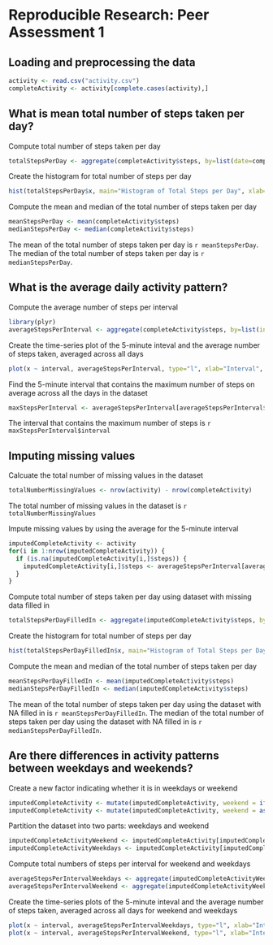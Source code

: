 # Reproducible Research: Peer Assessment 1 #

## Loading and preprocessing the data ##

```r
activity <- read.csv("activity.csv")
completeActivity <- activity[complete.cases(activity),]
```

## What is mean total number of steps taken per day? ##
Compute total number of steps taken per day
```r
totalStepsPerDay <- aggregate(completeActivity$steps, by=list(date=completeActivity$date), FUN=sum)
```

Create the histogram for total number of steps per day
```r
hist(totalStepsPerDay$x, main="Histogram of Total Steps per Day", xlab="Total Number of Steps per Day")
```

Compute the mean and median of the total number of steps taken per day
```r
meanStepsPerDay <- mean(completeActivity$steps)
medianStepsPerDay <- median(completeActivity$steps)
```

The mean of the total number of steps taken per day is `r meanStepsPerDay`.
The median of the total number of steps taken per day is `r medianStepsPerDay`.

## What is the average daily activity pattern? ##
Compute the average number of steps per interval
```r
library(plyr)
averageStepsPerInterval <- aggregate(completeActivity$steps, by=list(interval=completeActivity$interval), FUN=mean)
```

Create the time-series plot of the 5-minute inteval and the average number of steps taken, averaged across all days
```r
plot(x ~ interval, averageStepsPerInterval, type="l", xlab="Interval", ylab="Average Number of Steps", main="Time Series of the Average Number of Steps Taken")
```

Find the 5-minute interval that contains the maximum number of steps on average across all the days in the dataset
```r
maxStepsPerInterval <- averageStepsPerInterval[averageStepsPerInterval$x == max(averageStepsPerInterval$x),]
```
The interval that contains the maximum number of steps is `r maxStepsPerInterval$interval`

## Imputing missing values ##
Calcuate the total number of missing values in the dataset
```r
totalNumberMissingValues <- nrow(activity) - nrow(completeActivity)
```
The total number of missing values in the dataset is `r totalNumberMissingValues`

Impute missing values by using the average for the 5-minute interval
```r
imputedCompleteActivity <- activity
for(i in 1:nrow(imputedCompleteActivity)) {
  if (is.na(imputedCompleteActivity[i,]$steps)) {
    imputedCompleteActivity[i,]$steps <- averageStepsPerInterval[averageStepsPerInterval$interval == imputedCompleteActivity[i,]$interval,]$x
  }
}
```

Compute total number of steps taken per day using dataset with missing data filled in
```r
totalStepsPerDayFilledIn <- aggregate(imputedCompleteActivity$steps, by=list(date=imputedCompleteActivity$date), FUN=sum)
```

Create the histogram for total number of steps per day
```r
hist(totalStepsPerDayFilledIn$x, main="Histogram of Total Steps per Day with Missing Values Filled In", xlab="Total Number of Steps per Day")
```

Compute the mean and median of the total number of steps taken per day
```r
meanStepsPerDayFilledIn <- mean(imputedCompleteActivity$steps)
medianStepsPerDayFilledIn <- median(imputedCompleteActivity$steps)
```

The mean of the total number of steps taken per day using the dataset with NA filled in is `r meanStepsPerDayFilledIn`.
The median of the total number of steps taken per day using the dataset with NA filled in is `r medianStepsPerDayFilledIn`.

## Are there differences in activity patterns between weekdays and weekends? ##
Create a new factor indicating whether it is in weekdays or weekend
```r
imputedCompleteActivity <- mutate(imputedCompleteActivity, weekend = ifelse(weekdays(as.Date(imputedCompleteActivity$date)) %in% c("Saturday","Sunday"),"weekend", "weekdays"))
imputedCompleteActivity <- mutate(imputedCompleteActivity, weekend = as.factor(weekend))
```

Partition the dataset into two parts: weekdays and weekend
```r
imputedCompleteActivityWeekend <- imputedCompleteActivity[imputedCompleteActivity$weekend=="weekend",]
imputedCompleteActivityWeekdays <- imputedCompleteActivity[imputedCompleteActivity$weekend=="weekdays",]
```

Compute total numbers of steps per interval for weekend and weekdays
```r
averageStepsPerIntervalWeekdays <- aggregate(imputedCompleteActivityWeekdays$steps, by=list(interval=imputedCompleteActivityWeekdays$interval), FUN=mean)
averageStepsPerIntervalWeekend <- aggregate(imputedCompleteActivityWeekend$steps, by=list(interval=imputedCompleteActivityWeekend$interval), FUN=mean)
```

Create the time-series plots of the 5-minute inteval and the average number of steps taken, averaged across all days for weekend and weekdays
```r
plot(x ~ interval, averageStepsPerIntervalWeekdays, type="l", xlab="Interval", ylab="Average Number of Steps", main="Time Series of the Average Number of Steps Taken for Weekdays")
plot(x ~ interval, averageStepsPerIntervalWeekend, type="l", xlab="Interval", ylab="Average Number of Steps", main="Time Series of the Average Number of Steps Taken for Weekend")

```
